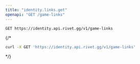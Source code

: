 ```yaml
---
title: "identity.links.get"
openapi: "GET /game-links"
---
```


```
GET https://identity.api.rivet.gg/v1/game-links
```


{/*<RequestExample>
```bash curl
curl -X GET 'https://identity.api.rivet.gg/v1/game-links'
```
</RequestExample>*/}
